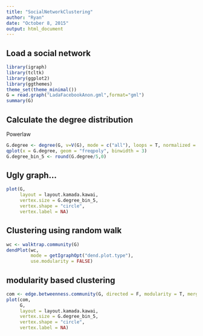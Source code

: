 ```yaml
---
title: "SocialNetworkClustering"
author: "Ryan"
date: "October 8, 2015"
output: html_document
---
```


## Load a social network
```r
library(igraph)
library(tcltk)
library(ggplot2)
library(ggthemes)
theme_set(theme_minimal())
G = read.graph("LadaFacebookAnon.gml",format="gml")
summary(G)
```

## Calculate the degree distribution
Powerlaw
```r
G.degree <- degree(G, v=V(G), mode = c("all"), loops = T, normalized = F)
qplot(x = G.degree, geom = "freqpoly", binwidth = 3)
G.degree_bin_5 <- round(G.degree/5,0)
```

## Ugly graph...
```r
plot(G,
     layout = layout.kamada.kawai, 
     vertex.size = G.degree_bin_5, 
     vertex.shape = "circle",
     vertex.label = NA)
```

## Clustering using random walk 
```r
wc <- walktrap.community(G)
dendPlot(wc, 
         mode = getIgraphOpt("dend.plot.type"),
         use.modularity = FALSE)
```

## modularity based clustering 
```r
com <- edge.betweenness.community(G, directed = F, modularity = T, merges = T)
plot(com,
     G, 
     layout = layout.kamada.kawai, 
     vertex.size = G.degree_bin_5, 
     vertex.shape = "circle", 
     vertex.label = NA)
```


